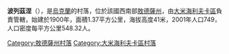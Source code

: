 {{expand|time=2016-09-03T10:34:41+00:00}}
{{unreferenced|time=2016-09-03T10:34:41+00:00}}
{{coord|47|6|23|N|29|50|18|E|scale:30000|display=title}}

'''波列茲涅'''（{{lang-uk|Полезне}}），是[[烏克蘭|烏克蘭]]的村落，位於該國西南部[[敖德薩州|敖德薩州]]，由[[大米海利夫卡區|大米海利夫卡區]]負責管轄，始建於1900年，面積1.37平方公里，海拔高度41米，2001年人口749，人口密度每平方公里548.32人。

{{DEFAULTSORT:Полезне}}
[[Category:敖德薩州村落|Category:敖德薩州村落]]
[[Category:大米海利夫卡區村落|Category:大米海利夫卡區村落]]


{{Odessa-geo-stub}}